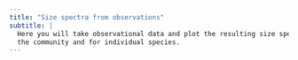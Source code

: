 ```yaml
---
title: "Size spectra from observations"
subtitle: |
  Here you will take observational data and plot the resulting size spectra for
  the community and for individual species.
---
```









